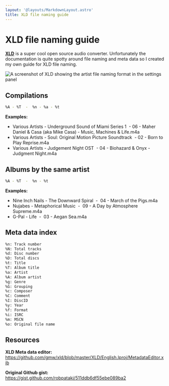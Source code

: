 ```yaml
---
layout: '@layouts/MarkdownLayout.astro'
title: XLD file naming guide
---
```


# XLD file naming guide

[**XLD**](https://tmkk.undo.jp/xld/index_e.html) is a super cool open source audio converter. Unfortunately the documentation is quite spotty around file naming and meta data so I created my own guide for XLD file naming.

![A screenshot of XLD showing the artist file naming format in the settings panel](@assets/img/reminders-and-notes/xld_file-naming.webp)

## Compilations

```sh
%A - %T  -  %n - %a - %t
```

**Examples:**

- Various Artists - Underground Sound of Miami Series 1&nbsp; -&nbsp;06 - Maher Daniel & Casa (aka Mike Casa) - Music, Machines & Life.m4a
- Various Artists - Soul: Original Motion Picture Soundtrack&nbsp; -&nbsp;02 - Born to Play Reprise.m4a
- Various Artists - Judgement Night OST&nbsp; -&nbsp;04 - Biohazard & Onyx - Judgment Night.m4a

## Albums by the same artist

```sh
%A - %T  -  %n - %t
```

**Examples:**

- Nine Inch Nails - The Downward Spiral&nbsp; -&nbsp; 04 - March of the Pigs.m4a
- Nujabes - Metaphorical Music&nbsp; -&nbsp; 09 - A Day by Atmosphere Supreme.m4a
- G-Pal - Life&nbsp; -&nbsp; 03 - Aegan Sea.m4a

## Meta data index

```sh
%n: Track number
%N: Total tracks
%d: Disc number
%D: Total discs
%t: Title
%T: Album title
%a: Artist
%A: Album artist
%g: Genre
%G: Grouping
%c: Composer
%C: Comment
%I: DiscID
%y: Year
%f: Format
%i: ISRC
%m: MSCN
%o: Original file name
```

## Resources

**XLD Meta data editor:** https://github.com/gmw/xld/blob/master/XLD/English.lproj/MetadataEditor.xib

**Original Github gist:** https://gist.github.com/robpataki/511ddb6df55ebe089ba2

